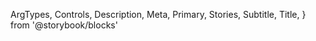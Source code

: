   ArgTypes,
  Controls,
  Description,
  Meta,
  Primary,
  Stories,
  Subtitle,
  Title,
} from '@storybook/blocks'


<Meta of={SwitchStories} />

<Title />

<Subtitle />

<Description />

---

## Props

The component accepts the following props:

<ArgTypes />

<Stories includePrimary={false} title="Switches" />

## Playground

<Primary />

<Controls />
